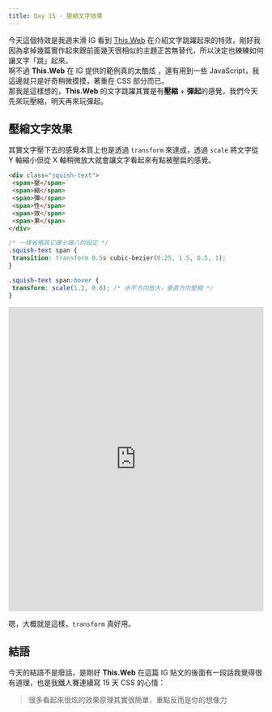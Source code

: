 ```yaml
---
title: Day 15 - 壓縮文字效果
---
```


今天這個特效是我週末滑 IG 看到 [This.Web](https://www.instagram.com/p/C_AwpqYyKv7/?img_index=1) 在介紹文字跳躍起來的特效，剛好我因為拿掉幾篇實作起來跟前面幾天很相似的主題正苦無替代，所以決定也練練如何讓文字「跳」起來。  
啊不過 **This.Web** 在 IG 提供的範例真的太酷炫 ，還有用到一些 JavaScript，我這邊就只是好奇稍微摸摸，著重在 CSS 部分而已。  
那我是這樣想的，**This.Web** 的文字跳躍其實是有**壓縮** + **彈起**的感覺，我們今天先來玩壓縮，明天再來玩彈起。

## 壓縮文字效果
其實文字壓下去的感覺本質上也是透過 `transform` 來達成，透過 `scale` 將文字從 Y 軸縮小但從 X 軸稍微放大就會讓文字看起來有點被壓扁的感覺。

```html
<div class="squish-text">
 <span>壓</span>
 <span>縮</span>
 <span>彈</span>
 <span>性</span>
 <span>效</span>
 <span>果</span>
</div>
```

```css
/* 一樣省略其它雜七雜八的設定 */
.squish-text span {
 transition: transform 0.5s cubic-bezier(0.25, 1.5, 0.5, 1);
}

.squish-text span:hover {
 transform: scale(1.2, 0.8); /* 水平方向放大，垂直方向壓縮 */
}
```

<iframe height="600" width="100%" title="day 15 - jump_text" src="https://codepen.io/ChungYingHo/embed/RwzyYbM?default-tab=html%2Cresult" frameborder="no" loading="lazy" allowtransparency="true" allowfullscreen="true">
  See the Pen <a href="https://codepen.io/ChungYingHo/pen/RwzyYbM">
  day 15 - jump_text</a> by ChungYingHo (<a href="https://codepen.io/ChungYingHo">@ChungYingHo</a>)
  on <a href="https://codepen.io">CodePen</a>.
</iframe>

嗯，大概就是這樣，`transform` 真好用。

## 結語
今天的結語不是廢話，是剛好 **This.Web** 在這篇 IG 貼文的後面有一段話我覺得很有道理，也是我鐵人賽連續寫 15 天 CSS 的心情：  
> 很多看起來很炫的效果原理其實很簡單，重點反而是你的想像力